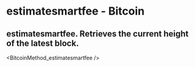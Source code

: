 # estimatesmartfee - Bitcoin

## estimatesmartfee. Retrieves the current height of the latest block.


<BitcoinMethod_estimatesmartfee />

